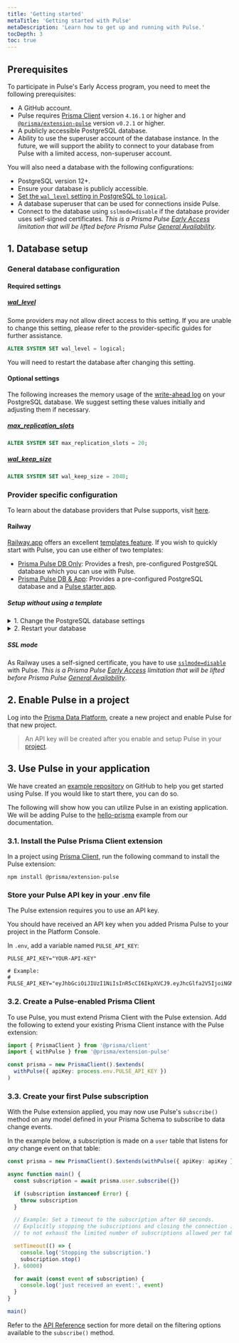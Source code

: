 ```yaml
---
title: 'Getting started'
metaTitle: 'Getting started with Pulse'
metaDescription: 'Learn how to get up and running with Pulse.'
tocDepth: 3
toc: true
---
```


<TopBlock></TopBlock>

## Prerequisites

To participate in Pulse's Early Access program, you need to meet the following prerequisites:

- A GitHub account.
- Pulse requires [Prisma Client](/orm/prisma-client) version `4.16.1` or higher and [`@prisma/extension-pulse`](https://www.npmjs.com/package/@prisma/extension-pulse) version `v0.2.1` or higher.
- A publicly accessible PostgreSQL database.
- Ability to use the superuser account of the database instance. In the future, we will support the ability to connect to your database from Pulse with a limited access, non-superuser account.

You will also need a database with the following configurations:

- PostgreSQL version 12+.
- Ensure your database is publicly accessible.
- [Set the `wal_level` setting in PostgreSQL to `logical`](/pulse/getting-started#wal_level).
- A database superuser that can be used for connections inside Pulse.
- Connect to the database using `sslmode=disable` if the database provider uses self-signed certificates. _This is a Prisma Pulse [Early Access](/platform/maturity-levels#early-access) limitation that will be lifted before Prisma Pulse [General Availability](platform/maturity-levels#general-availability)_.

## 1. Database setup

### General database configuration

#### Required settings

##### [<inlinecode id="wal_level">wal_level</inlinecode>](https://www.postgresql.org/docs/current/runtime-config-wal.html)

Some providers may not allow direct access to this setting. If you are unable to change this setting, please refer to the provider-specific guides for further assistance.

```sql
ALTER SYSTEM SET wal_level = logical;
```

You will need to restart the database after changing this setting.

#### Optional settings

The following increases the memory usage of the [write-ahead log](https://www.postgresql.org/docs/current/wal-intro.html) on your PostgreSQL database. We suggest setting these values initially and adjusting them if necessary.

##### <inlinecode>[max_replication_slots](https://www.postgresql.org/docs/current/runtime-config-replication.html)</inlinecode>

```sql
ALTER SYSTEM SET max_replication_slots = 20;
```

##### <inlinecode>[wal_keep_size](https://www.postgresql.org/docs/current/runtime-config-replication.html)</inlinecode>

```sql
ALTER SYSTEM SET wal_keep_size = 2048;
```

### Provider specific configuration

To learn about the database providers that Pulse supports, visit [here](/pulse/faq#what-database-providers-are-supported-with-pulse).

#### Railway

[Railway.app](https://railway.app) offers an excellent [templates feature](https://railway.app/templates). If you wish to quickly start with Pulse, you can use either of two templates:

- [Prisma Pulse DB Only](https://railway.app/template/pulse-pg): Provides a fresh, pre-configured PostgreSQL database which you can use with Pulse.
- [Prisma Pulse DB & App](https://railway.app/template/pulse-starter): Provides a pre-configured PostgreSQL database and a [Pulse starter app](https://github.com/prisma/pulse-starter).

##### Setup without using a template

<details><summary>1. Change the PostgreSQL database settings</summary>

You can run these queries in the Railway Database **Query** tab, using the [railway cli](https://docs.railway.app/databases/postgresql), or any other way you might run queries on your database.

1. Set the <inlinecode>[wal_level](https://www.postgresql.org/docs/current/runtime-config-wal.html)</inlinecode> to `logical`:

```sql
ALTER SYSTEM SET wal_level = logical;
```

2. Set the <inlinecode>[max_replication_slots](https://www.postgresql.org/docs/current/runtime-config-replication.html)</inlinecode> to `20`:

```sql
ALTER SYSTEM SET max_replication_slots = 20;
```

3. Set the <inlinecode>[wal_keep_size](https://www.postgresql.org/docs/current/runtime-config-replication.html)</inlinecode> to `2048`:

```sql
ALTER SYSTEM SET wal_keep_size = 2048;
```

4. Reload the PostgreSQL configuration:

```sql
SELECT pg_reload_conf();
```

</details>
<details>
<summary>2. Restart your database</summary>

1. Click on your database.

2. Navigate to the Deployments tab.

3. Go into the three-dots menu on the latest deployment and click the `Restart` option.

</details>

##### SSL mode

As Railway uses a self-signed certificate, you have to use [`sslmode=disable`](/orm/overview/databases/postgresql#configuring-an-ssl-connection) with Pulse. _This is a Prisma Pulse [Early Access](/platform/maturity-levels#early-access) limitation that will be lifted before Prisma Pulse [General Availability](platform/maturity-levels#general-availability)_.

## 2. Enable Pulse in a project

Log into the [Prisma Data Platform](https://console.prisma.io/login), create a new project and enable Pulse for that new project.

> An API key will be created after you enable and setup Pulse in your [project](/platform/concepts/projects).

## 3. Use Pulse in your application

<Admonition type="info">

We have created an [example repository](https://github.com/prisma/pulse-starter) on GitHub to help you get started using Pulse. If you would like to start there, you can do so.

</Admonition>

The following will show how you can utilize Pulse in an existing application. We will be adding Pulse to the [hello-prisma](/getting-started/setup-prisma/start-from-scratch/relational-databases-typescript-postgresql) example from our documentation.

### 3.1. Install the Pulse Prisma Client extension

In a project using [Prisma Client](/orm/prisma-client), run the following command to install the Pulse extension:

```terminal
npm install @prisma/extension-pulse
```

### Store your Pulse API key in your .env file

The Pulse extension requires you to use an API key.

<Admonition type="info">

You should have received an API key when you added Prisma Pulse to your project in the Platform Console.

</Admonition>

In `.env`, add a variable named `PULSE_API_KEY`:

```env file=.env
PULSE_API_KEY="YOUR-API-KEY"

# Example:
# PULSE_API_KEY="eyJhbGciOiJIUzI1NiIsInR5cCI6IkpXVCJ9.eyJhcGlfa2V5IjoiNGMxNzM0MGItMmFhYy00MGMxLWE1ZDctNzYyNmRjNjg3NjM4IiwidGVuYW50X2lkIjoiY2VhZjE0NThkZGUyYzJmNTU0ZmNkNTI2MmFmOWY1ODljMWJiZmRhNDU0N2UxMjM1ODk3MGQ2MGI1ZjRlNTU0OCIsImludGVybmFsX3NlY3JldCI6ImM1ZTcxYjJhLTE0NzdawdwDliZS1hM2IzLTczODFkNDM5ZmEwZSJ9.wCUlghC_suFBr2vnk0q_5I8iRNRDyEQo0W9rnhf6mCw"
```

### 3.2. Create a Pulse-enabled Prisma Client

To use Pulse, you must extend Prisma Client with the Pulse extension.
Add the following to extend your existing Prisma Client instance with the Pulse extension:

```ts
import { PrismaClient } from '@prisma/client'
import { withPulse } from '@prisma/extension-pulse'

const prisma = new PrismaClient().$extends(
  withPulse({ apiKey: process.env.PULSE_API_KEY })
)
```

### 3.3. Create your first Pulse subscription

With the Pulse extension applied, you may now use Pulse's `subscribe()` method on any model defined in your Prisma Schema to subscribe to data change events.

In the example below, a subscription is made on a `user` table that listens for _any_ change event on that table:

```ts
const prisma = new PrismaClient().$extends(withPulse({ apiKey: apiKey }))

async function main() {
  const subscription = await prisma.user.subscribe({})

  if (subscription instanceof Error) {
    throw subscription
  }

  // Example: Set a timeout to the subscription after 60 seconds.
  // Explicitly stopping the subscriptions and closing the connection is needed
  // to not exhaust the limited number of subscriptions allowed per table.

  setTimeout(() => {
    console.log('Stopping the subscription.')
    subscription.stop()
  }, 60000)

  for await (const event of subscription) {
    console.log('just received an event:', event)
  }
}

main()
```

<Admonition type="info">

Refer to the [API Reference](/pulse/api-reference) section for more detail on the filtering options available to the `subscribe()` method.

</Admonition>
